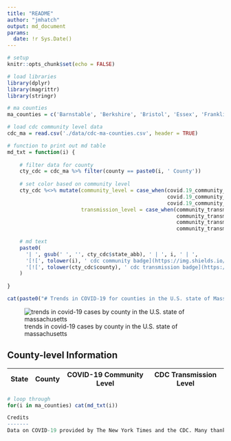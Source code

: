 ```yaml
---
title: "README"
author: "jmhatch"
output: md_document
params:
  date: !r Sys.Date()
---
```


```r
# setup
knitr::opts_chunk$set(echo = FALSE)

# load libraries
library(dplyr)
library(magrittr)
library(stringr)

# ma counties
ma_counties = c('Barnstable', 'Berkshire', 'Bristol', 'Essex', 'Franklin', 'Hampden', 'Hampshire', 'Middlesex', 'Norfolk', 'Plymouth', 'Suffolk', 'Worcester')

# load cdc community level data
cdc_ma = read.csv('./data/cdc-ma-counties.csv', header = TRUE)

# function to print out md table
md_txt = function(i) {
  
    # filter data for county
    cty_cdc = cdc_ma %>% filter(county == paste0(i, ' County'))
    
    # set color based on community level
    cty_cdc %<>% mutate(community_level = case_when(covid.19_community_level == 'Low' ~ 'success', 
                                                    covid.19_community_level == 'Medium' ~ 'important', 
                                                    covid.19_community_level== 'High' ~ 'critical'), 
                        transmission_level = case_when(community_transmission_level == 'low' ~ 'informational', 
                                                       community_transmission_level == 'moderate' ~ 'yellow',
                                                       community_transmission_level == 'substantial' ~ 'important',
                                                       community_transmission_level == 'high' ~ 'critical'))
    
    # md text
    paste0(
      '| ', gsub(' ', '', cty_cdc$state_abb), ' | ', i, ' | ', 
      '[![', tolower(i), ' cdc community badge](https://img.shields.io/badge/COVID--19%20Community%20Level-', cty_cdc$covid.19_community_level, '-', cty_cdc$community_level, '.svg)](https://www.cdc.gov/coronavirus/2019-ncov/science/community-levels.html)<br />(updated on ', cty_cdc$date_community,') | ',
      '[![', tolower(cty_cdc$county), ' cdc transmission badge](https://img.shields.io/badge/CDC%20Transmission%20Level-', str_to_title(cty_cdc$community_transmission_level), '-', cty_cdc$transmission_level, '.svg)](https://covid.cdc.gov/covid-data-tracker/#county-view?list_select_state=Massachusetts&data-type=Risk)<br />(updated on ', cty_cdc$date_transmission,') |\n'
    )
  
}
```

```r
cat(paste0("# Trends in COVID-19 for counties in the U.S. state of Massachusetts (updated on ", params$date, ")\n"))
```

![trends in covid-19 cases by county in the U.S. state of massachusetts](./images/ma_county_covid.png)

## County-level Information

| State | County | COVID-19 Community Level | CDC Transmission Level |
| :---: | :---: | :---: | :---: |
```r
# loop through 
for(i in ma_counties) cat(md_txt(i))

Credits
-------
Data on COVID-19 provided by The New York Times and the CDC. Many thanks to the New York Times and the CDC for making this invaluable resource publicly available! Inspiration for this example was taken from [MinutePhysics](https://www.youtube.com/watch?v=54XLXg4fYsc) and [Aatish Bhatia](http://aatishb.com/covidtrends/).
```